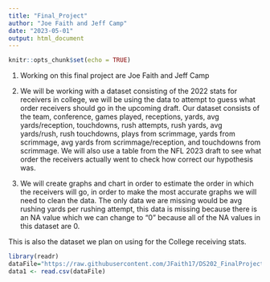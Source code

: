 ```yaml
---
title: "Final_Project"
author: "Joe Faith and Jeff Camp"
date: "2023-05-01"
output: html_document
---
```


```r
knitr::opts_chunk$set(echo = TRUE)
```

1. Working on this final project are Joe Faith and Jeff Camp

2. We will be working with a dataset consisting of the 2022 stats for receivers in college, we will be using the data to attempt to guess what order receivers should go in the upcoming draft. Our dataset consists of the team, conference, games played, receptions, yards, avg yards/reception, touchdowns, rush attempts, rush yards, avg yards/rush, rush touchdowns, plays from scrimmage, yards from scrimmage, avg yards from scrimmage/reception, and touchdowns from scrimmage. We will also use a table from the NFL 2023 draft to see what order the receivers actually went to check how correct our hypothesis was. 

3. We will create graphs and chart in order to estimate the order in which the receivers will go, in order to make the most accurate graphs we will need to clean the data. The only data we are missing would be avg rushing yards per rushing attempt, this data is missing because there is an NA value which we can change to "0" because all of the NA values in this dataset are 0.

This is also the dataset we plan on using for the College receiving stats.
```r
library(readr)
dataFile="https://raw.githubusercontent.com/JFaith17/DS202_FinalProject/main/sportsref_download.csv"
data1 <- read.csv(dataFile)
```

```r

```





